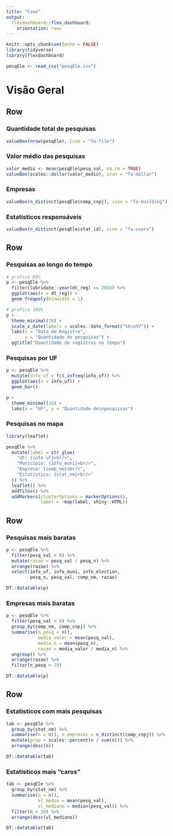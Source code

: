 ```yaml
---
title: "Case"
output: 
  flexdashboard::flex_dashboard:
    orientation: rows
---
```


```r
knitr::opts_chunk$set(echo = FALSE)
library(tidyverse)
library(flexdashboard)

pesqEle <- read_csv("pesqEle.csv")
```

Visão Geral
========================

Row
------------------------

### Quantidade total de pesquisas {.value-box}

```r
valueBox(nrow(pesqEle), icon = "fa-file")
```

### Valor médio das pesquisas {.value-box}

```r
valor_medio <- mean(pesqEle$pesq_val, na.rm = TRUE)
valueBox(scales::dollar(valor_medio), icon = "fa-dollar")
```

### Empresas {.value-box}

```r
valueBox(n_distinct(pesqEle$comp_cnpj), icon = "fa-building")
```

### Estatísticos responsáveis {.value-box}

```r
valueBox(n_distinct(pesqEle$stat_id), icon = "fa-users")
```

Row
------------------------

### Pesquisas ao longo do tempo

```r
# grafico 80%
p <- pesqEle %>%
  filter(lubridate::year(dt_reg) == 2016) %>% 
  ggplot(aes(x = dt_reg)) +
  geom_freqpoly(binwidth = 1)

# grafico 100%
p +
  theme_minimal(16) +
  scale_x_date(labels = scales::date_format("%b\n%Y")) +
  labs(x = "Data de Registro",
       y = "Quantidade de pesquisas") +
  ggtitle("Quantidade de registros no tempo")
```

### Pesquisas por UF

```r

p <- pesqEle %>% 
  mutate(info_uf = fct_infreq(info_uf)) %>% 
  ggplot(aes(x = info_uf)) +
  geom_bar()

p +
  theme_minimal(16) +
  labs(x = "UF", y = "Quantidade de\npesquisas")

```


### Pesquisas no mapa

```r
library(leaflet)

pesqEle %>% 
  mutate(label = str_glue(
    "UF: {info_uf}<br/>",
    "Município: {info_muni}<br/>",
    "Empresa: {comp_nm}<br/>",
    "Estatístico: {stat_nm}<br/>"
  )) %>% 
  leaflet() %>% 
  addTiles() %>% 
  addMarkers(clusterOptions = markerOptions(),
             label = ~map(label, shiny::HTML))


```

Row
------------------------

### Pesquisas mais baratas

```r
p <- pesqEle %>% 
  filter(pesq_val > 0) %>% 
  mutate(razao = pesq_val / pesq_n) %>% 
  arrange(razao) %>% 
  select(info_uf, info_muni, info_election, 
         pesq_n, pesq_val, comp_nm, razao)

DT::datatable(p)
```

### Empresas mais baratas

```r
p <- pesqEle %>% 
  filter(pesq_val > 0) %>% 
  group_by(comp_nm, comp_cnpj) %>% 
  summarise(n_pesq = n(), 
            media_valor = mean(pesq_val),
            media_n = mean(pesq_n),
            razao = media_valor / media_n) %>%
  ungroup() %>% 
  arrange(razao) %>% 
  filter(n_pesq > 10)

DT::datatable(p)
```

Row
------------------------

### Estatísticos com mais pesquisas

```r

tab <- pesqEle %>% 
  group_by(stat_nm) %>% 
  summarise(n = n(), n_empresas = n_distinct(comp_cnpj)) %>% 
  mutate(prop = scales::percent(n / sum(n))) %>% 
  arrange(desc(n))

DT::datatable(tab)

```

### Estatísticos mais "caros"

```r

tab <- pesqEle %>% 
  group_by(stat_nm) %>% 
  summarise(n = n(),
            vl_medio = mean(pesq_val),
            vl_mediano = median(pesq_val)) %>% 
  filter(n > 10) %>% 
  arrange(desc(vl_mediano))

DT::datatable(tab)
```




